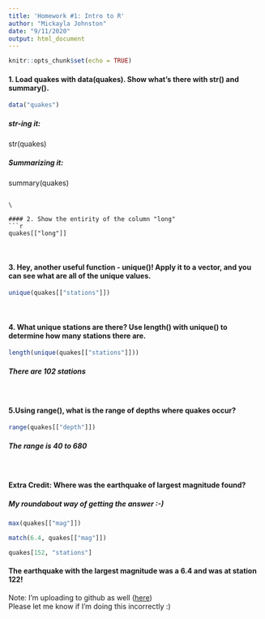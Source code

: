 ```yaml
---
title: 'Homework #1: Intro to R'
author: "Mickayla Johnston"
date: "9/11/2020"
output: html_document
---
```


```r
knitr::opts_chunk$set(echo = TRUE)
```

#### 1. Load quakes with data(quakes). Show what’s there with str() and summary().
```r
data("quakes")
```
##### str-ing it:
str(quakes)

##### Summarizing it:
summary(quakes)
```

\

#### 2. Show the entirity of the column "long"
```r
quakes[["long"]]
```

\

#### 3. Hey, another useful function - unique()! Apply it to a vector, and you can see what are all of the unique values.
```r
unique(quakes[["stations"]])
```

\

#### 4. What unique stations are there? Use length() with unique() to determine how many stations there are.
```r
length(unique(quakes[["stations"]]))
```
##### There are 102 stations

\

#### 5.Using range(), what is the range of depths where quakes occur?
```r
range(quakes[["depth"]])
```
##### The range is 40 to 680

\

#### Extra Credit: Where was the earthquake of largest magnitude found?  
##### My roundabout way of getting the answer :-) 
```r
max(quakes[["mag"]])

match(6.4, quakes[["mag"]])

quakes[152, "stations"]
```
#### The earthquake with the largest magnitude was a 6.4 and was at station 122!  
Note: I'm uploading to github as well ([here](https://github.com/mickayla32/bio607))  
Please let me know if I'm doing this incorrectly :) 
 

